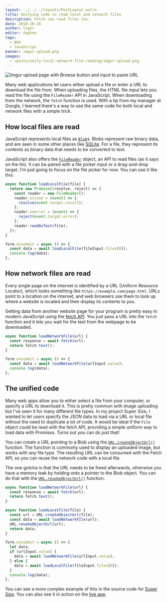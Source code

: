 ```yaml
---
layout: ../../../layouts/PostLayout.astro
title: Unifying code to read local and network files
description: Fetch can read files too.
date: 2018-10-26
author: tiger
editor: daphne
tags:
  - Web
  - JavaScript
banner: imgur-upload.png
images:
  - /posts/unify-local-network-file-reading/imgur-upload.png
---
```



![Imgur upload page with Browse button and input to paste URL](imgur-upload.png)

Many web applications let users either upload a file or enter a URL to download the file from. When uploading files, the HTML file input lets you read the file using the `FileReader` API in JavaScript. When downloading from the network, the `fetch` function is used. With a tip from my manager at Google, I learned there's a way to use the same code for both local and network files with a simple trick.

## How local files are read

JavaScript represents local files as [`Blob`](https://developer.mozilla.org/en-US/docs/Web/API/Blob)s. Blobs represent raw binary data, and are seen in some other places like [SQLite](https://www.sqlite.org/datatype3.html#storage_classes_and_datatypes). For a file, they represent its contents as binary data that needs to be converted to text.

JavaScript also offers the [`FileReader`](https://developer.mozilla.org/en-US/docs/Web/API/FileReader) object, an API to read files (as it says on the tin). It can be paired with a file picker input or a drag-and-drop target. I'm just going to focus on the file picker for now. You can use it like this:

```js
async function loadLocalFile(file) {
  return new Promise((resolve, reject) => {
    const reader = new FileReader();
    reader.onload = (event) => {
      resolve(event.target.result);
    };
    reader.onerror = (event) => {
      reject(event.target.error);
    };
    reader.readAsText(file);
  });
}

form.onsubmit = async () => {
  const data = await loadLocalFile(fileInput.files[0]);
  console.log(data);
};
```

## How network files are read

Every single page on the internet is identified by a URL (Uniform Resource Locator), which looks something like `https://example.com/page.html`. URLs point to a location on the internet, and web browsers use them to look up where a website is located and then display its contents to you.

Getting data from another website page for your program is pretty easy in modern JavaScript using the [fetch API](https://developer.mozilla.org/en-US/docs/Web/API/Fetch_API). You just pass a URL into the `fetch` function and it lets you wait for the text from the webpage to be downloaded.

```js
async function loadNetworkFile(url) {
  const response = await fetch(url);
  return fetch.text();
}

form.onsubmit = async () => {
  const data = await loadNetworkFile(urlInput.value);
  console.log(data);
};
```

## The unified code

Many web apps allow you to either select a file from your computer, or specify a URL to download it. This is pretty common with image uploading but I've seen it for many different file types. In my project Super Size, I wanted to let users specify the JSON data to load via a URL or local file without the need to duplicate a lot of code. It would be ideal if the `File` object could be read with the fetch API, providing a simple uniform way to load data with Promises. Turns out you can do just that!

You can create a URL pointing to a Blob using the [`URL.createObjectUrl()`](https://developer.mozilla.org/en-US/docs/Web/API/URL/createObjectURL) function. The function is commonly used to display an uploaded image, but works with any file type. The resulting URL can be consumed with the Fetch API, so you can reuse the network code with a local file.

The one gotcha is that the URL needs to be freed afterwards, otherwise you have a memory leak by holding onto a pointer to the Blob object. You can do that with the [`URL.revokeObjectUrl()`](https://developer.mozilla.org/en-US/docs/Web/API/URL/revokeObjectURL) function.

```js
async function loadNetworkFile(url) {
  const response = await fetch(url);
  return fetch.text();
}

async function loadLocalFile(file) {
  const url = URL.createObjectUrl(file);
  const data = await loadNetworkFIle(url);
  URL.revokeObjectUrl(url);
  return data;
}

form.onsubmit = async () => {
  let data;
  if (urlInput.value) {
    data = await loadNetworkFile(urlInput.value);
  } else {
    data = await loadLocalFile(fileInput.files[0]);
  }
  console.log(data);
};
```

You can see a more complex example of this in the source code for [Super Size](https://github.com/chromium/chromium/blob/1f4d773539f68280819ea8eea16e129f0f17dec1/tools/binary_size/libsupersize/static/tree-worker.js#L483). You can also see it in action on the [live app](https://storage.googleapis.com/chrome-supersize/index.html).
